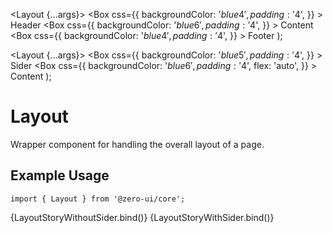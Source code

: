
<Meta title="Components/Layouts/Layout" component={[Layout]} argTypes={{}} />

  <Layout {...args}>
    <Box
      css={{
        backgroundColor: '$blue4',
        padding: '$4',
      }}
    >
      Header
    </Box>
    <Box
      css={{
        backgroundColor: '$blue6',
        padding: '$4',
      }}
    >
      Content
    </Box>
    <Box
      css={{
        backgroundColor: '$blue4',
        padding: '$4',
      }}
    >
      Footer
    </Box>
  </Layout>
);

  <Layout {...args}>
    <Box
      css={{
        backgroundColor: '$blue5',
        padding: '$4',
      }}
    >
      Sider
    </Box>
    <Box
      css={{
        backgroundColor: '$blue6',
        padding: '$4',
        flex: 'auto',
      }}
    >
      Content
    </Box>
  </Layout>
);

# Layout

Wrapper component for handling the overall layout of a page.

## Example Usage

```tsx
import { Layout } from '@zero-ui/core';
```

<Canvas columns={2} withSource="close">
  <Story
    name="Basic Layout"
    args={{
      as: 'section',
    }}
  >
    {LayoutStoryWithoutSider.bind()}
  </Story>
  <Story
    name="Sider Layout"
    args={{
      hasSider: true,
    }}
  >
    {LayoutStoryWithSider.bind()}
  </Story>
</Canvas>
